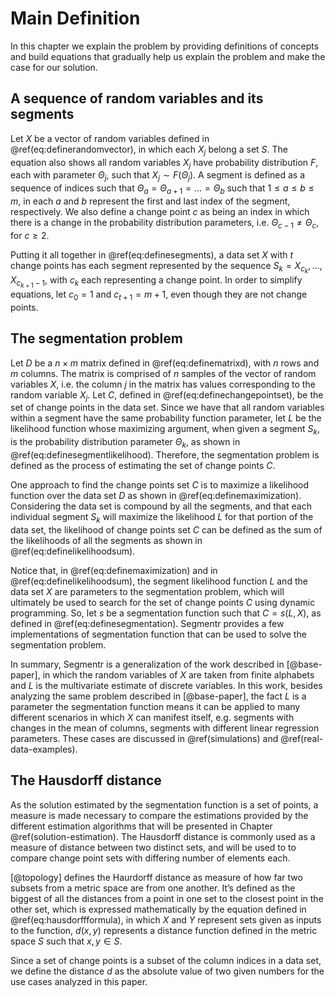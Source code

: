 # Main Definition

In this chapter we explain the problem by providing definitions of concepts and
build equations that gradually help us explain the problem and make the case
for our solution.

## A sequence of random variables and its segments

Let $X$ be a vector of random variables defined in
\@ref(eq:definerandomvector), in which each $X_j$ belong a set $S$. The
equation also shows all random variables $X_j$ have probability distribution
$F$, each with parameter $\Theta_j$, such that $X_j \sim F(\Theta_j)$. A
segment is defined as a sequence of indices such that $\Theta_a = \Theta_{a+1}
= \dots = \Theta_b$ such that $1 \le a \le b \le m$, in each $a$ and $b$
represent the first and last index of the segment, respectively. We also define
a change point $c$ as being an index in which there is a change in the
probability distribution parameters, i.e. $\Theta_{c-1} \ne \Theta_c$, for $c
\ge 2$.

\begin{equation}
\begin{gathered}
X= (X_1, \dots , X_m) \\
X_j\in S, \text{ for } 1 \le j \le m \text{ and } j \in \Z \\
X_j\sim F(\Theta_j)
\end{gathered}
(\#eq:definerandomvector)
\end{equation}

Putting it all together in \@ref(eq:definesegments), a data set $X$ with $t$
change points has each segment represented by the sequence $S_k = X_{c_k},
\dots, X_{c_{k+1}-1}$, with $c_k$ each representing a change point. In order to
simplify equations, let $c_0 = 1$ and $c_{t+1} = m + 1$, even though they are
not change points.


\begin{equation}
\begin{gathered}
c_0 = 1\\
c_{t+1} = m + 1 \\
1 \lt c_{1} \lt \dots \lt c_k \lt \dots \lt c_t \lt m + 1 \\, \text{ for } 0 \le k \le t \text{ and } k \in \Z \\
\Theta_{c_k} = \Theta_{c_k+1} = \dots = \Theta_{c_{k+1}-1} \\
\Theta_{c_k - 1} \ne \Theta_{c_k}, \text{ for } 1 \le k \le t \text{ and } k \in \Z \\
S_k = X_{c_k}, \dots, X_{c_{k+1}-1}
\end{gathered}
(\#eq:definesegments)
\end{equation}

## The segmentation problem

Let $D$ be a $n \times m$ matrix defined in \@ref(eq:definematrixd), with $n$
rows and $m$ columns. The matrix is comprised of $n$ samples of the vector of
random variables $X$, i.e. the column $j$ in the matrix has values
corresponding to the random variable $X_j$. Let $C$, defined in
\@ref(eq:definechangepointset), be the set of change points in the data set.
Since we have that all random variables within a segment have the same
probability function parameter, let $L$ be the likelihood function whose
maximizing argument, when given a segment $S_k$, is the probability
distribution parameter $\Theta_k$, as shown in
\@ref(eq:definesegmentlikelihood). Therefore, the segmentation problem is
defined as the process of estimating the set of change points $C$.

\begin{equation}
D =
  \begin{bmatrix}
    x_{11} & \dots & x_{1j} & \dots & x_{1m} \\
    \dots  & \dots & \dots  & \dots & \dots  \\
    x_{i1} & \dots & x_{ij} & \dots & x_{im} \\
    \dots  & \dots & \dots  & \dots & \dots  \\
    x_{n1} & \dots & x_{nj} & \dots & x_{nm}
  \end{bmatrix}_{n \times m}
(\#eq:definematrixd)
\end{equation}


\begin{equation}
C = \{ c_1, \dots, c_t \}
(\#eq:definechangepointset)
\end{equation}

\begin{equation}
\Theta_k = arg\,max\left\{L(\Theta|S_k)\right\}
(\#eq:definesegmentlikelihood)
\end{equation}


One approach to find the change points set $C$ is to maximize a likelihood
function over the data set $D$ as shown in \@ref(eq:definemaximization).
Considering the data set is compound by all the segments, and that each
individual segment $S_k$ will maximize the likelihood $L$ for that portion of
the data set, the likelihood of change points set $C$ can be defined as the sum
of the likelihoods of all the segments as shown in
\@ref(eq:definelikelihoodsum).


Notice that, in \@ref(eq:definemaximization) and in
\@ref(eq:definelikelihoodsum), the segment likelihood function $L$ and the data
set $X$ are parameters to the segmentation problem, which will ultimately be
used to search for the set of change points $C$ using dynamic programming. So,
let $s$ be a segmentation function such that $C = s(L, X)$, as defined in
\@ref(eq:definesegmentation). Segmentr provides a few implementations of
segmentation function that can be used to solve the segmentation problem.

\begin{equation}
C = arg\,max\left\{ \lik \left(C | X = D\right)\right\}
(\#eq:definemaximization)
\end{equation}

\begin{equation}
\lik (C) = \sum_{k=0}^t L(S_k) = \sum_{k=0}^t L(\Theta | S_k)
(\#eq:definelikelihoodsum)
\end{equation}

\begin{equation}
C = s(L, X) = arg\,max \left\{ \sum_{k=0}^t L(\Theta | S_k) \right\}
(\#eq:definesegmentation)
\end{equation}


In summary, Segmentr is a generalization of the work described in
[@base-paper], in which the random variables of $X$ are taken from finite
alphabets and $L$ is the multivariate estimate of discrete variables. In this
work, besides analyzing the same problem described in [@base-paper], the fact
$L$ is a parameter the segmentation function means it can be applied to many
different scenarios in which $X$ can manifest itself, e.g. segments with changes
in the mean of columns, segments with different linear regression parameters.
These cases are discussed in \@ref(simulations) and \@ref(real-data-examples).

## The Hausdorff distance

As the solution estimated by the segmentation function is a set of points, a
measure is made necessary to compare the estimations provided by the different
estimation algorithms that will be presented in Chapter
\@ref(solution-estimation). The Hausdorff distance is commonly used as a
measure of distance between two distinct sets, and will be used to to compare
change point sets with differing number of elements each.

[@topology] defines the Haurdorff distance as measure of how far two subsets
from a metric space are from one another. It's defined as the biggest of all
the distances from a point in one set to the closest point in the other set,
which is expressed mathematically by the equation defined in
\@ref(eq:hausdorffformula), in which $X$ and $Y$ represent sets given as inputs
to the function, $d(x, y)$ represents a distance function defined in the metric
space $S$ such that $x, y \in S$.

\begin{equation}
d_H(X,Y) = \max\left\{\,\sup_{x \in X} \inf_{y \in Y} d(x,y)\, ,\, \sup_{y \in Y} \inf_{x \in X} d(x,y)\,\right\}
(\#eq:hausdorffformula)
\end{equation}

Since a set of change points is a subset of the column indices in a data set,
we define the distance $d$ as the absolute value of two given numbers for
the use cases analyzed in this paper.

